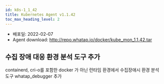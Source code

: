 ```yaml
---
id: k8s-1_1_42
title: Kubernetes Agent v1.1.42
toc_max_heading_level: 2
---
```



* 배포일: 2022-02-07
* Agent download: http://repo.whatap.io/docker/kube_mon_1.1.42.tar

## 수집 장애 대응 환경 분석 도구 추가

containerd, cri-o를 포함한 docker 가 아닌 런타임 환경에서 수집장애시 환경 분석 도구 whatap_debugger 추가 
